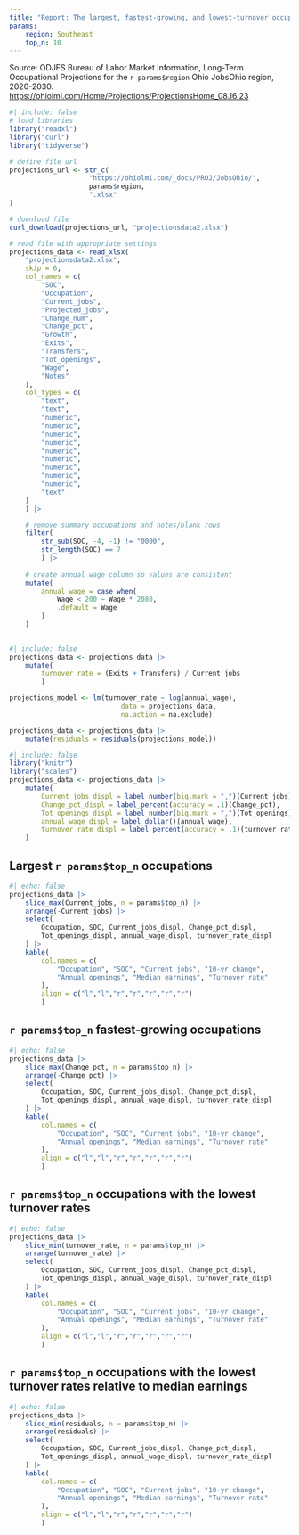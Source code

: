 ```yaml
---
title: "Report: The largest, fastest-growing, and lowest-turnover occupations in our region"
params:
    region: Southeast
    top_n: 10
---
```


Source: ODJFS Bureau of Labor Market Information, Long-Term Occupational Projections for the `r params$region` Ohio JobsOhio region, 2020-2030. <https://ohiolmi.com/Home/Projections/ProjectionsHome_08.16.23>

```R
#| include: false
# load libraries
library("readxl")
library("curl")
library("tidyverse")

# define file url
projections_url <- str_c(
                    "https://ohiolmi.com/_docs/PROJ/JobsOhio/",
                    params$region,
                    ".xlsx"
)

# download file
curl_download(projections_url, "projectionsdata2.xlsx")

# read file with appropriate settings
projections_data <- read_xlsx(
    "projectionsdata2.xlsx",
    skip = 6,
    col_names = c(
        "SOC",
        "Occupation",
        "Current_jobs",
        "Projected_jobs",
        "Change_num",
        "Change_pct",
        "Growth",
        "Exits",
        "Transfers",
        "Tot_openings",
        "Wage",
        "Notes"
    ),
    col_types = c(
        "text",
        "text",
        "numeric",
        "numeric",
        "numeric",
        "numeric",
        "numeric",
        "numeric",
        "numeric",
        "numeric",
        "numeric",
        "text"
    )
    ) |>

    # remove summary occupations and notes/blank rows
    filter(
        str_sub(SOC, -4, -1) != "0000",
        str_length(SOC) == 7
        ) |>
        
    # create annual wage column so values are consistent
    mutate(
        annual_wage = case_when(
            Wage < 200 ~ Wage * 2080,
            .default = Wage
        )
    ) 
    
```

```R
#| include: false
projections_data <- projections_data |>
    mutate(
        turnover_rate = (Exits + Transfers) / Current_jobs
        )

projections_model <- lm(turnover_rate ~ log(annual_wage), 
                            data = projections_data,
                            na.action = na.exclude)

projections_data <- projections_data |>
    mutate(residuals = residuals(projections_model))
```

```R
#| include: false
library("knitr")
library("scales")
projections_data <- projections_data |>
    mutate(
        Current_jobs_displ = label_number(big.mark = ",")(Current_jobs),
        Change_pct_displ = label_percent(accuracy = .1)(Change_pct),
        Tot_openings_displ = label_number(big.mark = ",")(Tot_openings),
        annual_wage_displ = label_dollar()(annual_wage),
        turnover_rate_displ = label_percent(accuracy = .1)(turnover_rate)
    )

```


## Largest `r params$top_n` occupations {.unnumbered}

```R
#| echo: false
projections_data |>
    slice_max(Current_jobs, n = params$top_n) |>
    arrange(-Current_jobs) |>
    select(
        Occupation, SOC, Current_jobs_displ, Change_pct_displ,
        Tot_openings_displ, annual_wage_displ, turnover_rate_displ
    ) |>
    kable(
        col.names = c(
            "Occupation", "SOC", "Current jobs", "10-yr change",
            "Annual openings", "Median earnings", "Turnover rate"
        ),
        align = c("l","l","r","r","r","r","r")
        )
```

## `r params$top_n` fastest-growing occupations {.unnumbered}

```R
#| echo: false
projections_data |>
    slice_max(Change_pct, n = params$top_n) |>
    arrange(-Change_pct) |>
    select(
        Occupation, SOC, Current_jobs_displ, Change_pct_displ,
        Tot_openings_displ, annual_wage_displ, turnover_rate_displ
    ) |>
    kable(
        col.names = c(
            "Occupation", "SOC", "Current jobs", "10-yr change",
            "Annual openings", "Median earnings", "Turnover rate"
        ),
        align = c("l","l","r","r","r","r","r")
        )
```

## `r params$top_n` occupations with the lowest turnover rates {.unnumbered}

```R
#| echo: false
projections_data |>
    slice_min(turnover_rate, n = params$top_n) |>
    arrange(turnover_rate) |>
    select(
        Occupation, SOC, Current_jobs_displ, Change_pct_displ,
        Tot_openings_displ, annual_wage_displ, turnover_rate_displ
    ) |>
    kable(
        col.names = c(
            "Occupation", "SOC", "Current jobs", "10-yr change",
            "Annual openings", "Median earnings", "Turnover rate"
        ),
        align = c("l","l","r","r","r","r","r")
        )
```

## `r params$top_n` occupations with the lowest turnover rates relative to median earnings {.unnumbered}

```R
#| echo: false
projections_data |>
    slice_min(residuals, n = params$top_n) |>
    arrange(residuals) |>
    select(
        Occupation, SOC, Current_jobs_displ, Change_pct_displ,
        Tot_openings_displ, annual_wage_displ, turnover_rate_displ
    ) |>
    kable(
        col.names = c(
            "Occupation", "SOC", "Current jobs", "10-yr change",
            "Annual openings", "Median earnings", "Turnover rate"
        ),
        align = c("l","l","r","r","r","r","r")
        )
```